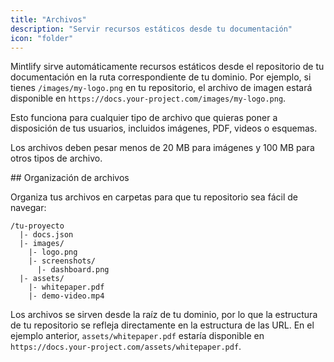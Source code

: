 ```yaml
---
title: "Archivos"
description: "Servir recursos estáticos desde tu documentación"
icon: "folder"
---
```


Mintlify sirve automáticamente recursos estáticos desde el repositorio de tu documentación en la ruta correspondiente de tu dominio. Por ejemplo, si tienes `/images/my-logo.png` en tu repositorio, el archivo de imagen estará disponible en `https://docs.your-project.com/images/my-logo.png`.

Esto funciona para cualquier tipo de archivo que quieras poner a disposición de tus usuarios, incluidos imágenes, PDF, videos o esquemas.

Los archivos deben pesar menos de 20 MB para imágenes y 100 MB para otros tipos de archivo.

<div id="file-organization">
  ## Organización de archivos
</div>

Organiza tus archivos en carpetas para que tu repositorio sea fácil de navegar:

```text
/tu-proyecto
  |- docs.json
  |- images/
    |- logo.png
    |- screenshots/
      |- dashboard.png
  |- assets/
    |- whitepaper.pdf
    |- demo-video.mp4
```

Los archivos se sirven desde la raíz de tu dominio, por lo que la estructura de tu repositorio se refleja directamente en la estructura de las URL. En el ejemplo anterior, `assets/whitepaper.pdf` estaría disponible en `https://docs.your-project.com/assets/whitepaper.pdf`.
